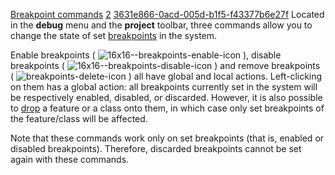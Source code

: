 [[Property:title|Breakpoint commands]]
[[Property:weight|2]]
[[Property:uuid|3631e866-0acd-005d-b1f5-f43377b6e27f]]
Located in the '''debug''' menu and the '''project''' toolbar, three commands allow you to change the state of set [[Breakpoints|breakpoints]] in the system. 

Enable breakpoints (  [[Image:16x16--breakpoints-enable-icon]]  ), disable breakpoints (  [[Image:16x16--breakpoints-disable-icon]]  ) and remove breakpoints (  [[Image:breakpoints-delete-icon]]  ) all have global and local actions. Left-clicking on them has a global action: all breakpoints currently set in the system will be respectively enabled, disabled, or discarded. However, it is also possible to [[Pick-and-drop mechanism|drop]]  a feature or a class onto them, in which case only set breakpoints of the feature/class will be affected. 

Note that these commands work only on set breakpoints (that is, enabled or disabled breakpoints). Therefore, discarded breakpoints cannot be set again with these commands.




